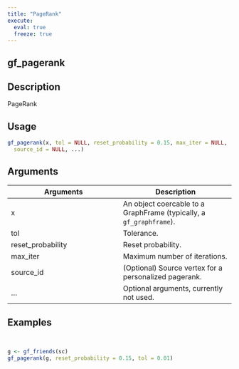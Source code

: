 ```yaml
---
title: "PageRank"
execute:
  eval: true
  freeze: true
---
```


## gf_pagerank

## Description
PageRank


## Usage
```r
gf_pagerank(x, tol = NULL, reset_probability = 0.15, max_iter = NULL,
  source_id = NULL, ...)
```

## Arguments
|Arguments|Description|
|---|---|
| x | An object coercable to a GraphFrame (typically, a `gf_graphframe`). |
| tol | Tolerance. |
| reset_probability | Reset probability. |
| max_iter | Maximum number of iterations. |
| source_id | (Optional) Source vertex for a personalized pagerank. |
| ... | Optional arguments, currently not used. |








## Examples
```r


g <- gf_friends(sc)
gf_pagerank(g, reset_probability = 0.15, tol = 0.01)


```
